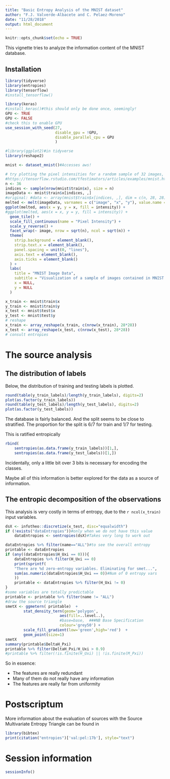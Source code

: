 ```yaml
---
title: "Basic Entropy Analysis of the MNIST dataset"
author: "F.J. Valverde-Albacete and C. Pelaez-Moreno"
date: "11/28/2018"
output: html_document
---
```


```r
knitr::opts_chunk$set(echo = TRUE)
```

This vignette tries to analyze the information content of the MNIST database.

## Installation

```r
library(tidyverse)
library(entropies)
library(tensorflow)
#install_tensorflow()
```

```r
library(keras)
#install_keras()#this should only be done once, seemingly!
GPU <- TRUE
GPU <- FALSE
#check this to enable GPU
use_session_with_seed(27, 
                      disable_gpu = !GPU,
                      disable_parallel_cpu = GPU
                      )
```

```r
#library(ggplot2)#in tidyverse
library(reshape2)

mnist <- dataset_mnist()#Accesses aws!

# try plotting the pixel intensities for a random sample of 32 images, adapted from 
#https://tensorflow.rstudio.com/tfestimators/articles/examples/mnist.html
n <- 36
indices <- sample(nrow(mnist$train$x), size = n)
imageData <- mnist$train$x[indices, ,]
#original: #data <- array(mnist$train$x[indices, ,], dim = c(n, 28, 28))
melted <- melt(imageData, varnames = c("image", "x", "y"), value.name = "intensity")
ggplot(melted, aes(x = y, y = x, fill = intensity)) +
#ggplot(melted, aes(x = x, y = y, fill = intensity)) +
  geom_tile() +
  scale_fill_continuous(name = "Pixel Intensity") +
  scale_y_reverse() +
  facet_wrap(~ image, nrow = sqrt(n), ncol = sqrt(n)) +
  theme(
    strip.background = element_blank(),
    strip.text.x = element_blank(),
    panel.spacing = unit(0, "lines"),
    axis.text = element_blank(),
    axis.ticks = element_blank()
  ) +
  labs(
    title = "MNIST Image Data",
    subtitle = "Visualization of a sample of images contained in MNIST data set.",
    x = NULL,
    y = NULL
  )
```

```r
x_train <- mnist$train$x
y_train <- mnist$train$y
x_test <- mnist$test$x
y_test <- mnist$test$y
# reshape
x_train <- array_reshape(x_train, c(nrow(x_train), 28*28))
x_test <- array_reshape(x_test, c(nrow(x_test), 28*28))
# consult entropies
```

# The source analysis

## The distribution of labels

Below, the distribution of training and testing labels is plotted.

```r
round(table(y_train_labels)/length(y_train_labels), digits=2)
plot(as.factor(y_train_labels))
round(table(y_test_labels)/length(y_test_labels), digits=2)
plot(as.factor(y_test_labels))
```
The database is fairly balanced. And the split seems to be close to  stratified. The proportion for the split is 6/7 for train and 1/7 for testing.

This is ratified entropically
```r
rbind(
    sentropies(as.data.frame(y_train_labels))[1,],
    sentropies(as.data.frame(y_test_labels))[1,])
```

Incidentally, only a little bit over 3 bits is necessary for encoding the classes.

Maybe all of this information is better explored for the data as a source of information. 


## The entropic decomposition of the observations
This analysis is very costly in terms of entropy, due to the `r ncol(x_train)` input variables.

```r
dsX <- infotheo::discretize(x_test, disc="equalwidth")
if (!exists("dataEntropies"))#only when we do not have this value
    dataEntropies <- sentropies(dsX)#Takes very long to work out

dataEntropies %>% filter(name=="ALL")#to see the overall entropy
printable <- dataEntropies
if (any((dataEntropies$H_Uxi == 0))){
    dataEntropies %>% filter(H_Uxi == 0)
    print(sprintf(
    "There are %d zero-entropy variables. Eliminating for smet...", 
    sum(as.numeric(dataEntropies$H_Uxi == 0))#Num of 0 entropy vars
    ))
    printable <- dataEntropies %>% filter(H_Uxi != 0)
}
#some variables are totally predictable
printable <- printable %>% filter(name != "ALL")
#draw the source triangle
smetX <- ggmetern( printable)  + 
        stat_density_tern(geom='polygon',
                        aes(fill=..level..),
                        #base=base,  ###NB Base Specification
                        colour='grey50') + 
        scale_fill_gradient(low='green',high='red')  +
        geom_point(size=1)
smetX
summary(printable$DeltaH_Pxi)
printable %>% filter(DeltaH_Pxi/H_Uxi > 0.9)
#printable %>% filter(!is.finite(H_Uxi) || !is.finite(M_Pxi))
```

So in essence:

* The features are really redundant
* Many of them do not really have any information
* The features are really far from uniformity

# Postscriptum

More information about the evaluation of sources with the Source Multivariate Entropy Triangle can be found in 

```r
library(bibtex)
print(citation("entropies")['val:pel:17b'], style="text")
```

# Session information

```r
sessionInfo()
```
